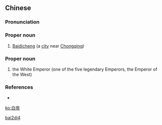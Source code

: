 ==Chinese==
{{zh-forms}}

===Pronunciation===
{{zh-pron
|m=Báidì
|cat=pn,pn
}}

===Proper noun===
{{zh-proper noun}}

# {{senseid|zh|Baidicheng}} [[w:Baidicheng|Baidicheng]] (a [[city]] near [[w:Chongqing|Chongqing]])

===Proper noun===
{{zh-proper noun}}

# {{lb|zh|archaic}} the White Emperor (one of the five legendary Emperors, the Emperor of the West)

===References===
* {{pedialite|白帝|lang=zh}}

[[Category:Mandarin archaic terms|bai2di4]]

[[ko:白帝]]